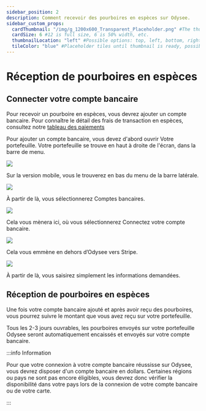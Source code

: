 ```yaml
---
sidebar_position: 2
description: Comment recevoir des pourboires en espèces sur Odysee.
sidebar_custom_props:
  cardThumbnail: "/img/g_1200x600_Transparent_Placeholder.png" #The thumbnail on the category card.
  cardSize: 6 #12 is full size, 6 is 50% width, etc.
  thumbnailLocation: "left" #Possible options: top, left, bottom, right, none
  tileColor: "blue" #Placeholder tiles until thumbnail is ready, possible options: blue, cream, darkpurple, lightpurple, mauve, orange, pink, none
---
```


# Réception de pourboires en espèces

## Connecter votre compte bancaire

Pour recevoir un pourboire en espèces, vous devrez ajouter un compte bancaire. Pour connaître le détail des frais de transaction en espèces, consultez notre [tableau des paiements](https://help.odysee.tv/fr/payments-chart/)

Pour ajouter un compte bancaire, vous devez d'abord ouvrir <OdyseeButton url="https://odysee.com/$/wallet"><OdyseeIcon type="credits" /> Votre portefeuille</OdyseeButton>. Votre portefeuille se trouve en haut à droite de l'écran, dans la barre de menu.

![](/img/en/category-basics17.png)

Sur la version mobile, vous le trouverez en bas du menu de la barre latérale.

![](/img/en/category-basics18.png)

À partir de là, vous sélectionnerez <OdyseeButton url="https://odysee.com/$/settings/tip_account"><OdyseeIcon type="cogwheel" /> Comptes bancaires</OdyseeButton>.

![](/img/en/category-basics19.png)

Cela vous mènera ici, où vous sélectionnerez <PrimaryOdyseeButton url="https://odysee.com/$/settings/tip_account"><OdyseeIcon type="dollar" /> Connectez votre compte bancaire</PrimaryOdyseeButton>.

![](/img/en/category-basics20.png)

Cela vous emmène en dehors d’Odysee vers Stripe.

![](/img/en/category-basics21.png)

À partir de là, vous saisirez simplement les informations demandées.

## Réception de pourboires en espèces

Une fois votre compte bancaire ajouté et après avoir reçu des pourboires, vous pourrez suivre le montant que vous avez reçu sur votre portefeuille.

Tous les 2-3 jours ouvrables, les pourboires envoyés sur votre portefeuille Odysee seront automatiquement encaissés et envoyés sur votre compte bancaire.

:::info Information

Pour que votre connexion à votre compte bancaire réussisse sur Odysee, vous devrez disposer d'un compte bancaire en dollars. Certaines régions ou pays ne sont pas encore éligibles, vous devrez donc vérifier la disponibilité dans votre pays lors de la connexion de votre compte bancaire ou de votre carte.

:::